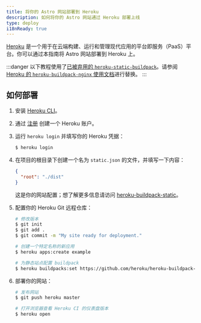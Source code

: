 ```yaml
---
title: 将你的 Astro 网站部署到 Heroku
description: 如何将你的 Astro 网站通过 Heroku 部署上线
type: deploy
i18nReady: true
---
```


[Heroku](https://www.heroku.com/) 是一个用于在云端构建、运行和管理现代应用的平台即服务（PaaS）平台。你可以通过本指南将 Astro 网站部署到 Heroku 上。

:::danger
以下教程使用了[已被弃用的 `heroku-static-buildpack`](https://github.com/heroku/heroku-buildpack-static#warning-heroku-buildpack-static-is-deprecated)。请参阅 [Heroku 的 `heroku-buildpack-nginx` 使用文档](https://github.com/dokku/heroku-buildpack-nginx)进行替换。
:::

## 如何部署

1. 安装 [Heroku CLI](https://devcenter.heroku.com/articles/heroku-cli)。
2. 通过 [注册](https://signup.heroku.com/) 创建一个 Heroku 账户。
3. 运行 `heroku login` 并填写你的 Heroku 凭据：

   ```bash
   $ heroku login
   ```

4. 在项目的根目录下创建一个名为 `static.json` 的文件，并填写一下内容：

   ```json title="static.json"
   {
     "root": "./dist"
   }
   ```

   这是你的网站配置；想了解更多信息请访问 [heroku-buildpack-static](https://github.com/heroku/heroku-buildpack-static)。

5. 配置你的 Heroku Git 远程仓库：

   ```bash
   # 修改版本
   $ git init
   $ git add .
   $ git commit -m "My site ready for deployment."

   # 创建一个特定名称的新应用
   $ heroku apps:create example

   # 为静态站点配置 buildpack
   $ heroku buildpacks:set https://github.com/heroku/heroku-buildpack-static.git
   ```

6. 部署你的网站：

   ```bash
   # 发布网站
   $ git push heroku master

   # 打开浏览器查看 Heroku CI 的仪表盘版本
   $ heroku open
   ```
